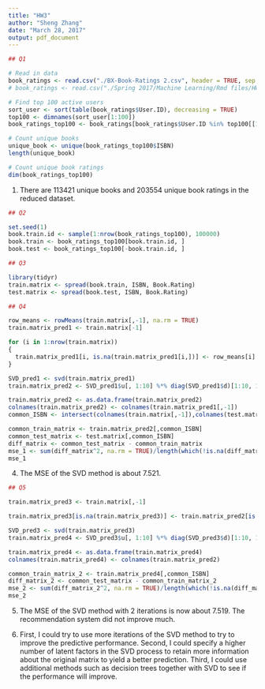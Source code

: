 ```yaml
---
title: "HW3"
author: "Sheng Zhang"
date: "March 28, 2017"
output: pdf_document
---
```


```r

## Q1

# Read in data
book_ratings <- read.csv("./BX-Book-Ratings 2.csv", header = TRUE, sep = ";")
# book_ratings <- read.csv("./Spring 2017/Machine Learning/Rmd files/HW3/BX-Book-Ratings 2.csv", header = TRUE, sep = ";")

# Find top 100 active users
sort_user <- sort(table(book_ratings$User.ID), decreasing = TRUE)
top100 <- dimnames(sort_user[1:100])
book_ratings_top100 <- book_ratings[book_ratings$User.ID %in% top100[[1]],]

# Count unique books
unique_book <- unique(book_ratings_top100$ISBN)
length(unique_book)

# Count unique book ratings
dim(book_ratings_top100)

```

1) There are 113421 unique books and 203554 unique book ratings in the reduced dataset.


```r

## Q2

set.seed(1)
book.train.id <- sample(1:nrow(book_ratings_top100), 100000)
book.train <- book_ratings_top100[book.train.id, ]
book.test <- book_ratings_top100[-book.train.id, ]

```


```r

## Q3

library(tidyr)
train.matrix <- spread(book.train, ISBN, Book.Rating)
test.matrix <- spread(book.test, ISBN, Book.Rating)

```


```r

## Q4

row_means <- rowMeans(train.matrix[,-1], na.rm = TRUE)
train.matrix_pred1 <- train.matrix[-1]

for (i in 1:nrow(train.matrix))
{
  train.matrix_pred1[i, is.na(train.matrix_pred1[i,])] <- row_means[i]
}

SVD_pred1 <- svd(train.matrix_pred1)
train.matrix_pred2 <- SVD_pred1$u[, 1:10] %*% diag(SVD_pred1$d)[1:10, 1:10] %*% t(SVD_pred1$v [, 1:10])

train.matrix_pred2 <- as.data.frame(train.matrix_pred2)
colnames(train.matrix_pred2) <- colnames(train.matrix_pred1[,-1])
common_ISBN <- intersect(colnames(train.matrix[,-1]),colnames(test.matrix[,-1]))

common_train_matrix <- train.matrix_pred2[,common_ISBN]
common_test_matrix <- test.matrix[,common_ISBN]
diff_matrix <- common_test_matrix - common_train_matrix
mse_1 <- sum(diff_matrix^2, na.rm = TRUE)/length(which(!is.na(diff_matrix)))
mse_1

```

4) The MSE of the SVD method is about 7.521.


```r

## Q5

train.matrix_pred3 <- train.matrix[,-1]

train.matrix_pred3[is.na(train.matrix_pred3)] <- train.matrix_pred2[is.na(train.matrix_pred3)]

SVD_pred3 <- svd(train.matrix_pred3)
train.matrix_pred4 <- SVD_pred3$u[, 1:10] %*% diag(SVD_pred3$d)[1:10, 1:10] %*% t(SVD_pred3$v [, 1:10])

train.matrix_pred4 <- as.data.frame(train.matrix_pred4)
colnames(train.matrix_pred4) <- colnames(train.matrix_pred2)

common_train_matrix_2 <- train.matrix_pred4[,common_ISBN]
diff_matrix_2 <- common_test_matrix - common_train_matrix_2
mse_2 <- sum(diff_matrix_2^2, na.rm = TRUE)/length(which(!is.na(diff_matrix_2)))
mse_2

```

5) The MSE of the SVD method with 2 iterations is now about 7.519. The recommendation system did not improve much.


6) First, I could try to use more iterations of the SVD method to try to improve the predictive performance. Second, I could specify a higher number of latent factors in the SVD process to retain more information about the original matrix to yield a better prediction. Third, I could use additional methods such as decision trees together with SVD to see if the performance will improve.


